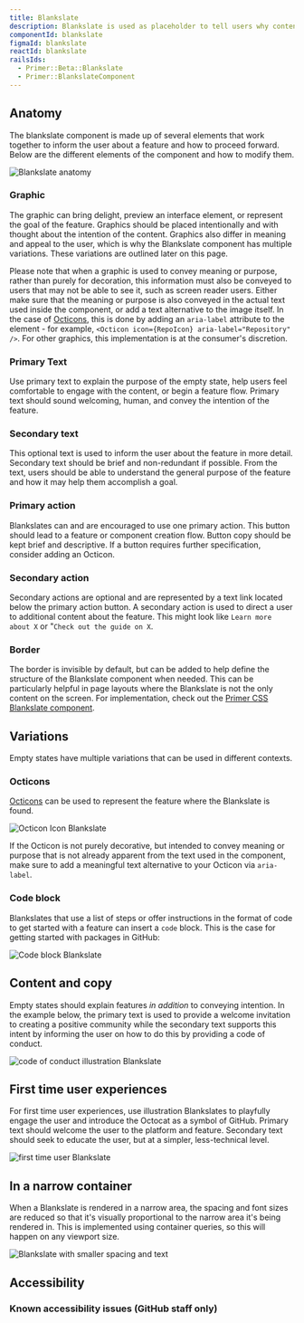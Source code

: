 ```yaml
---
title: Blankslate
description: Blankslate is used as placeholder to tell users why content is missing.
componentId: blankslate
figmaId: blankslate
reactId: blankslate
railsIds:
  - Primer::Beta::Blankslate
  - Primer::BlankslateComponent
---
```



## Anatomy

The blankslate component is made up of several elements that work together to inform the user about a feature and how to proceed forward. Below are the different elements of the component and how to modify them.

![Blankslate anatomy](https://github.com/user-attachments/assets/d7bfdc56-ef85-4264-8ac2-ea6a41e73942)

### Graphic

The graphic can bring delight, preview an interface element, or represent the goal of the feature. Graphics should be placed intentionally and with thought about the intention of the content. Graphics also differ in meaning and appeal to the user, which is why the Blankslate component has multiple variations. These variations are outlined later on this page.

Please note that when a graphic is used to convey meaning or purpose, rather than purely for decoration, this information must also be conveyed to users that may not be able to see it, such as screen reader users. Either make sure that the meaning or purpose is also conveyed in the actual text used inside the component, or add a text alternative to the image itself. In the case of [Octicons](#octicons), this is done by adding an `aria-label` attribute to the element - for example, `<Octicon icon={RepoIcon} aria-label="Repository" />`. For other graphics, this implementation is at the consumer's discretion.

### Primary Text

Use primary text to explain the purpose of the empty state, help users feel comfortable to engage with the content, or begin a feature flow. Primary text should sound welcoming, human, and convey the intention of the feature.

### Secondary text

This optional text is used to inform the user about the feature in more detail. Secondary text should be brief and non-redundant if possible. From the text, users should be able to understand the general purpose of the feature and how it may help them accomplish a goal.

### Primary action

Blankslates can and are encouraged to use one primary action. This button should lead to a feature or component creation flow. Button copy should be kept brief and descriptive. If a button requires further specification, consider adding an Octicon.

### Secondary action

Secondary actions are optional and are represented by a text link located below the primary action button. A secondary action is used to direct a user to additional content about the feature. This might look like `Learn more about X` or "`Check out the guide on X`.

### Border

The border is invisible by default, but can be added to help define the structure of the Blankslate component when needed. This can be particularly helpful in page layouts where the Blankslate is not the only content on the screen. For implementation, check out the [Primer CSS Blankslate component](https://primer.style/css/components/blankslate#add-border).

## Variations

Empty states have multiple variations that can be used in different contexts.

### Octicons

[Octicons](https://primer.style/foundations/icons) can be used to represent the feature where the Blankslate is found.

![Octicon Icon Blankslate](https://github.com/user-attachments/assets/9fd63765-a113-4c2d-ba30-339369797e06)

If the Octicon is not purely decorative, but intended to convey meaning or purpose that is not already apparent from the text used in the component, make sure to add a meaningful text alternative to your Octicon via `aria-label`.

### Code block

Blankslates that use a list of steps or offer instructions in the format of code to get started with a feature can insert a `code` block. This is the case for getting started with packages in GitHub:

![Code block Blankslate](https://github.com/primer/design/assets/813754/b44601fa-7698-48be-a884-037c724d334c)

## Content and copy

Empty states should explain features _in addition_ to conveying intention. In the example below, the primary text is used to provide a welcome invitation to creating a positive community while the secondary text supports this intent by informing the user on how to do this by providing a code of conduct.

![code of conduct illustration Blankslate](https://github.com/primer/design/assets/813754/51aba49d-346d-496e-9631-1702888667e0)

## First time user experiences

For first time user experiences, use illustration Blankslates to playfully engage the user and introduce the Octocat as a symbol of GitHub. Primary text should welcome the user to the platform and feature. Secondary text should seek to educate the user, but at a simpler, less-technical level.

![first time user Blankslate](https://github.com/primer/design/assets/813754/3caf0160-d369-40b6-86dc-d2eac967a21d)

## In a narrow container

When a Blankslate is rendered in a narrow area, the spacing and font sizes are reduced so that it's visually proportional to the narrow area it's being rendered in. This is implemented using container queries, so this will happen on any viewport size.

![Blankslate with smaller spacing and text](https://github.com/primer/design/assets/2313998/95cd99e1-5d8a-4b2d-849e-430d17f61d02)

## Accessibility

### Known accessibility issues (GitHub staff only)

 <AccessibilityLink label="Blankslate"/>
